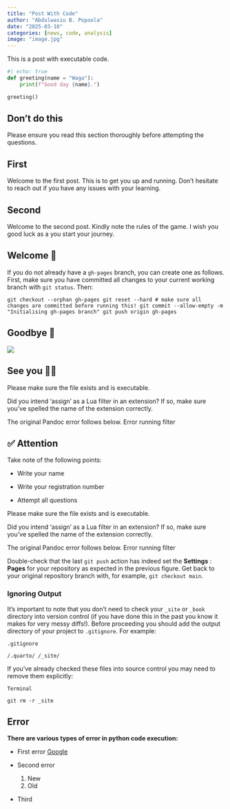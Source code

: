 ```yaml
---
title: "Post With Code"
author: "Abdulwasiu B. Popoola"
date: "2025-03-10"
categories: [news, code, analysis]
image: "image.jpg"
---
```


This is a post with executable code.

```python
#| echo: true
def greeting(name = "Waga"):
    print(f"Good day {name}.")

greeting()
```

::: callout-important
## Don't do this

Please ensure you read this section thoroughly before attempting the questions.
:::

::: panel-tabset
## First

Welcome to the first post. This is to get you up and running. Don't hesitate to reach out if you have any issues with your learning.

## Second

Welcome to the second post. Kindly note the rules of the game. I wish you good luck as a you start your journey.
:::

## Welcome 🙌

If you do not already have a `gh-pages` branch, you can create one as follows. First, make sure you have committed all changes to your current working branch with `git status`. Then:

`git checkout --orphan gh-pages git reset --hard # make sure all changes are committed before running this! git commit --allow-empty -m "Initialising gh-pages branch" git push origin gh-pages`

## Goodbye 🙌

![](images/paste-1.png)

## See you 🤸‍♂️

Please make sure the file exists and is executable.

Did you intend 'assign' as a Lua filter in an extension? If so, make sure you've spelled the name of the extension correctly.

The original Pandoc error follows below. Error running filter

::: callout-tip
## ✅ Attention

Take note of the following points:

-   Write your name

-   Write your registration number

-   Attempt all questions
:::

Please make sure the file exists and is executable.

Did you intend 'assign' as a Lua filter in an extension? If so, make sure you've spelled the name of the extension correctly.

The original Pandoc error follows below. Error running filter

Double-check that the last `git push` action has indeed set the **Settings** : **Pages** for your repository as expected in the previous figure. Get back to your original repository branch with, for example, `git checkout main`.

### **Ignoring Output**

It’s important to note that you don’t need to check your `_site` or `_book` directory into version control (if you have done this in the past you know it makes for very messy diffs!). Before proceeding you should add the output directory of your project to `.gitignore`. For example:

```         
.gitignore
```

```         
/.quarto/ /_site/
```

If you’ve already checked these files into source control you may need to remove them explicitly:

```         
Terminal
```

```         
git rm -r _site
```

::: callout-warning
## Error

**There are various types of error in python code execution:**

-   First error [Google](https://google.com)

-   Second error

    1.  New
    2.  Old

-   Third
:::